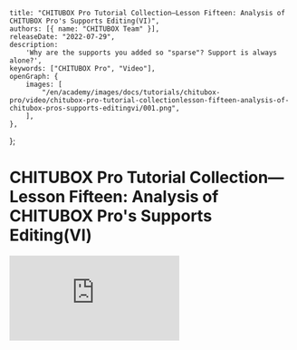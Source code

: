 	title: "CHITUBOX Pro Tutorial Collection—Lesson Fifteen: Analysis of CHITUBOX Pro's Supports Editing(VI)",
	authors: [{ name: "CHITUBOX Team" }],
	releaseDate: "2022-07-29",
	description:
		'Why are the supports you added so "sparse"? Support is always alone?',
	keywords: ["CHITUBOX Pro", "Video"],
	openGraph: {
		images: [
			"/en/academy/images/docs/tutorials/chitubox-pro/video/chitubox-pro-tutorial-collectionlesson-fifteen-analysis-of-chitubox-pros-supports-editingvi/001.png",
		],
	},
};

# CHITUBOX Pro Tutorial Collection—Lesson Fifteen: Analysis of CHITUBOX Pro's Supports Editing(VI)

<YouTubeVideoContainer>
	<iframe
		src="https://www.youtube.com/embed/YgCTordTcvM"
		scrolling="no"
		border="0"
		frameborder="no"
		framespacing="0"
		allowfullscreen="true"
	></iframe>
</YouTubeVideoContainer>
